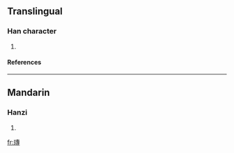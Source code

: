 ==Translingual==
===Han character===
{{Han char|rn=96|rad=玉|as=11|sn=15|four=1514<sub>3</sub>|canj=一土十戈戈 (MGJII)}}
# {{defn|Han|sort=玉11}}
====References====
{{Han ref|kx=0740.160|dkj=21185|hdz=21134.090|uh=747C|ud=29820|bh=E6AA|bd=59050}}

----
==Mandarin==
===Hanzi===
{{cmn-hanzi|pin=[[zhuān]] ([[zhuan1]])|wg=chuan<sup>1</sup>}}
# {{defn|Mandarin}}

[[fr:瑼]]